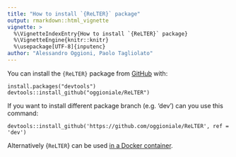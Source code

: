 ```yaml
---
title: "How to install `{ReLTER}` package"
output: rmarkdown::html_vignette
vignette: >
  %\VignetteIndexEntry{How to install `{ReLTER}` package}
  %\VignetteEngine{knitr::knitr}
  %\usepackage[UTF-8]{inputenc}
author: "Alessandro Oggioni, Paolo Tagliolato"
---
```


You can install the `{ReLTER}` package from [GitHub](https://github.com/oggioniale/ReLTER) with:

    install.packages("devtools")
    devtools::install_github("oggioniale/ReLTER")

If you want to install different package branch (e.g. 'dev') can you use this command:

    devtools::install_github('https://github.com/oggioniale/ReLTER', ref = 'dev')

Alternatively {`ReLTER`} can be used [in a Docker container](./rocker_ReLTER.html).